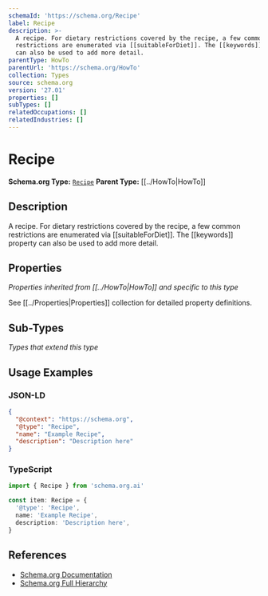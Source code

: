 ```yaml
---
schemaId: 'https://schema.org/Recipe'
label: Recipe
description: >-
  A recipe. For dietary restrictions covered by the recipe, a few common
  restrictions are enumerated via [[suitableForDiet]]. The [[keywords]] property
  can also be used to add more detail.
parentType: HowTo
parentUrl: 'https://schema.org/HowTo'
collection: Types
source: schema.org
version: '27.01'
properties: []
subTypes: []
relatedOccupations: []
relatedIndustries: []
---
```

# Recipe

**Schema.org Type:** [`Recipe`](https://schema.org/Recipe)
**Parent Type:** [[../HowTo|HowTo]]

## Description

A recipe. For dietary restrictions covered by the recipe, a few common restrictions are enumerated via [[suitableForDiet]]. The [[keywords]] property can also be used to add more detail.

## Properties

*Properties inherited from [[../HowTo|HowTo]] and specific to this type*

See [[../Properties|Properties]] collection for detailed property definitions.

## Sub-Types

*Types that extend this type*

## Usage Examples

### JSON-LD

```json
{
  "@context": "https://schema.org",
  "@type": "Recipe",
  "name": "Example Recipe",
  "description": "Description here"
}
```

### TypeScript

```typescript
import { Recipe } from 'schema.org.ai'

const item: Recipe = {
  '@type': 'Recipe',
  name: 'Example Recipe',
  description: 'Description here',
}
```

## References

- [Schema.org Documentation](https://schema.org/Recipe)
- [Schema.org Full Hierarchy](https://schema.org/docs/full.html)
